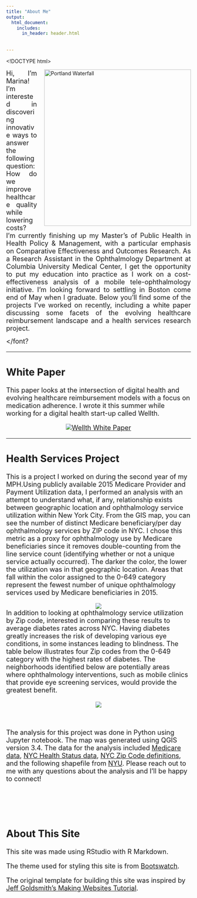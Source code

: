 ```yaml
---
title: "About Me"
output:
  html_document:
    includes:
      in_header: header.html
    
    
---
```



<!DOCTYPE html>
<html>
<body>

<p align="justify"><img src="images/me.jpg" alt="Portland Waterfall" style="width:400px;height:425px;margin-left:20px; float: right;">
<font size="4">
Hi, I'm Marina! I'm interested in discovering innovative ways to answer the following question: How do we improve healthcare quality while lowering costs? I'm currently finishing up my Master's of Public Health in Health Policy & Management, with a particular emphasis on Comparative Effectiveness and Outcomes Research. As a Research Assistant in the Ophthalmology Department at Columbia University Medical Center, I get the opportunity to put my education into practice as I work on a cost-effectiveness analysis of a mobile tele-ophthalmology initiative. I'm looking forward to settling in Boston come end of May when I graduate. Below you'll find some of the projects I've worked on recently, including a white paper discussing some facets of the evolving healthcare reimbursement landscape and a health services research project.
</p>
</font?
</body>
</html>

---

## White Paper

This paper looks at the intersection of digital health and evolving healthcare reimbursement models with a focus on medication adherence. I wrote it this summer while working for a digital health start-up called Wellth.

<center>
[![Wellth White Paper](images/wellth_preview.png)](./white_paper_final.pdf)
</center>

---
## Health Services Project

This is a project I worked on during the second year of my MPH.Using publicly available 2015 Medicare Provider and Payment Utilization data, I performed an analysis with an attempt to understand what, if any, relationship exists between geographic location and ophthalmology service utilization within New York City. From the GIS map, you can see the number of distinct Medicare beneficiary/per day ophthalmology services by ZIP code in NYC. I chose this metric as a proxy for ophthalmology use by Medicare beneficiaries since it removes double-counting from the line service count (identifying whether or not a unique service actually occurred). The darker the color, the lower the utilization was in that geographic location. Areas that fall within the color assigned to the 0-649 category represent the fewest number of unique ophthalmology services used by Medicare beneficiaries in 2015.

<center>
![](images/nyc.png)
</center>
In addition to looking at ophthalmology service utilization by Zip code, interested in comparing these results to average diabetes rates across NYC. Having diabetes greatly increases the risk of developing various eye conditions, in some instances leading to blindness. The table below illustrates four Zip codes from the 0-649 category with the highest rates of diabetes. The neighborhoods identified below are potentially areas where ophthalmology interventions, such as mobile clinics that provide eye screening services, would provide the greatest benefit.
<br/>
<br/>
<center>
![](images/table2.png)
</center>
<br/>

The analysis for this project was done in Python using Jupyter notebook. The map was generated using QGIS version 3.4. The data for the analysis included [Medicare data](https://data.cms.gov/Medicare-Physician-Supplier/Medicare-Provider-Utilization-and-Payment-Data-Phy/sk9b-znav), [NYC Health Status data](https://www1.nyc.gov/site/doh/data/health-tools/neighborhood-statistics-health-status.page), [NYC Zip Code definitions](https://www.health.ny.gov/statistics/cancer/registry/appendix/neighborhoods.htm), and the following shapefile from [NYU](https://geo.nyu.edu/catalog/nyu-2451-34509). Please reach out to me with any questions about the analysis and I'll be happy to connect!
<br/>
<br/>
<br/>
<br/>
<br/>


## About This Site

This site was made using RStudio with R Markdown.

The theme used for styling this site is from [Bootswatch](https://bootswatch.com/).

The original template for building this site was inspired by [Jeff Goldsmith's Making Websites Tutorial](http://p8105.com/making_websites.html).
